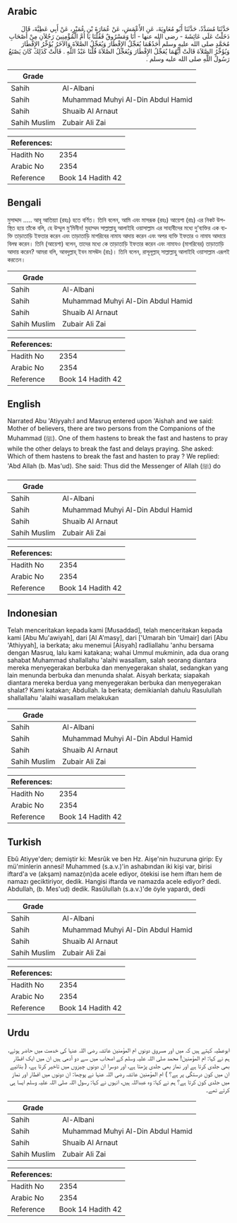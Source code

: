 ## Arabic

<div dir="rtl" lang="ar" style={{fontSize:'larger',backgroundColor:'#f8f9fa',padding:20}}>حَدَّثَنَا مُسَدَّدٌ، حَدَّثَنَا أَبُو مُعَاوِيَةَ، عَنِ الأَعْمَشِ، عَنْ عُمَارَةَ بْنِ عُمَيْرٍ، عَنْ أَبِي عَطِيَّةَ، قَالَ دَخَلْتُ عَلَى عَائِشَةَ - رضى الله عنها - أَنَا وَمَسْرُوقٌ فَقُلْنَا يَا أُمَّ الْمُؤْمِنِينَ رَجُلاَنِ مِنْ أَصْحَابِ مُحَمَّدٍ صلى الله عليه وسلم أَحَدُهُمَا يُعَجِّلُ الإِفْطَارَ وَيُعَجِّلُ الصَّلاَةَ وَالآخَرُ يُؤَخِّرُ الإِفْطَارَ وَيُؤَخِّرُ الصَّلاَةَ قَالَتْ أَيُّهُمَا يُعَجِّلُ الإِفْطَارَ وَيُعَجِّلُ الصَّلاَةَ قُلْنَا عَبْدُ اللَّهِ ‏.‏ قَالَتْ كَذَلِكَ كَانَ يَصْنَعُ رَسُولُ اللَّهِ صلى الله عليه وسلم ‏.‏</div><div style={{backgroundColor:'#f8f9fa',padding:20, marginBottom: 10}}><table>
      <thead>
        <tr>
          <th>Grade</th>
          <th></th>
        </tr>
      </thead>
      <tbody>
<tr><td>Sahih</td><td>Al-Albani</td></tr><tr><td>Sahih</td><td>Muhammad Muhyi Al-Din Abdul Hamid</td></tr><tr><td>Sahih</td><td>Shuaib Al Arnaut</td></tr><tr><td>Sahih Muslim</td><td>Zubair Ali Zai</td></tr></tbody></table><table>
        <thead>
          <tr>
            <th>References:</th>
            <th></th>
          </tr>
        </thead>
        <tbody><tr><td>Hadith No</td><td>2354</td></tr><tr><td>Arabic No</td><td>2354</td></tr><tr><td>Reference</td><td>Book 14 Hadith 42</td></tr></tbody></table></div>

## Bengali

<div dir="ltr" lang="bn" style={{fontSize:'larger',backgroundColor:'#f8f9fa',padding:20}}>মুসাদ্দাদ ..... আবূ আতিয়্যা (রহঃ) হতে বর্ণিত। তিনি বলেন, আমি এবং মাসরূক (রহঃ) আয়েশা (রাঃ) এর নিকট উপস্থিত হয়ে তাঁকে বলি, হে উম্মুল মু‘মিনীন! মুহাম্মদ সাল্লাল্লাহু আলাইহি ওয়াসাল্লাম এর সাহাবীদের মধ্যে দু‘ব্যক্তির এক ব্যক্তি তাড়াতাড়ি ইফতার করেন এবং তাড়াতাড়ি মাগরিবের নামায আদায় করেন এবং অপর ব্যক্তি ইফতার ও নামায আদায়ে বিলম্ব করেন। তিনি (আয়েশা) বলেন, তাদের মধ্যে কে তাড়াতাড়ি ইফতার করেন এবং নামাযও (মাগরিবের) তাড়াতাড়ি আদায় করেন? আমরা বলি, আবদুল্লাহ্ ইবন মাসঊদ (রাঃ)। তিনি বলেন, রাসূলূল্লাহ্ সাল্লাল্লাহু আলাইহি ওয়াসাল্লাম এরূপই করতেন।</div><div style={{backgroundColor:'#f8f9fa',padding:20, marginBottom: 10}}><table>
      <thead>
        <tr>
          <th>Grade</th>
          <th></th>
        </tr>
      </thead>
      <tbody>
<tr><td>Sahih</td><td>Al-Albani</td></tr><tr><td>Sahih</td><td>Muhammad Muhyi Al-Din Abdul Hamid</td></tr><tr><td>Sahih</td><td>Shuaib Al Arnaut</td></tr><tr><td>Sahih Muslim</td><td>Zubair Ali Zai</td></tr></tbody></table><table>
        <thead>
          <tr>
            <th>References:</th>
            <th></th>
          </tr>
        </thead>
        <tbody><tr><td>Hadith No</td><td>2354</td></tr><tr><td>Arabic No</td><td>2354</td></tr><tr><td>Reference</td><td>Book 14 Hadith 42</td></tr></tbody></table></div>

## English

<div dir="ltr" lang="en" style={{fontSize:'larger',backgroundColor:'#f8f9fa',padding:20}}>Narrated Abu 'Atiyyah:I and Masruq entered upon 'Aishah and we said: Mother of believers, there are two persons from the Companions of the Muhammad (ﷺ). One of them hastens to break the fast and hastens to pray while the other delays to break the fast and delays praying. She asked: Which of them hastens to break the fast and hasten to pray ? We replied: 'Abd Allah (b. Mas'ud). She said: Thus did the Messenger of Allah (ﷺ) do</div><div style={{backgroundColor:'#f8f9fa',padding:20, marginBottom: 10}}><table>
      <thead>
        <tr>
          <th>Grade</th>
          <th></th>
        </tr>
      </thead>
      <tbody>
<tr><td>Sahih</td><td>Al-Albani</td></tr><tr><td>Sahih</td><td>Muhammad Muhyi Al-Din Abdul Hamid</td></tr><tr><td>Sahih</td><td>Shuaib Al Arnaut</td></tr><tr><td>Sahih Muslim</td><td>Zubair Ali Zai</td></tr></tbody></table><table>
        <thead>
          <tr>
            <th>References:</th>
            <th></th>
          </tr>
        </thead>
        <tbody><tr><td>Hadith No</td><td>2354</td></tr><tr><td>Arabic No</td><td>2354</td></tr><tr><td>Reference</td><td>Book 14 Hadith 42</td></tr></tbody></table></div>

## Indonesian

<div dir="ltr" lang="id" style={{fontSize:'larger',backgroundColor:'#f8f9fa',padding:20}}>Telah menceritakan kepada kami [Musaddad], telah menceritakan kepada kami [Abu Mu'awiyah], dari [Al A'masy], dari ['Umarah bin 'Umair] dari [Abu 'Athiyyah], ia berkata; aku menemui [Aisyah] radliallahu 'anhu bersama dengan Masruq, lalu kami katakana; wahai Ummul mukminin, ada dua orang sahabat Muhammad shallallahu 'alaihi wasallam, salah seorang diantara mereka menyegerakan berbuka dan menyegerakan shalat, sedangkan yang lain menunda berbuka dan menunda shalat. Aisyah berkata; siapakah diantara mereka berdua yang menyegerakan berbuka dan menyegerakan shalat? Kami katakan; Abdullah. Ia berkata; demikianlah dahulu Rasulullah shallallahu 'alaihi wasallam melakukan</div><div style={{backgroundColor:'#f8f9fa',padding:20, marginBottom: 10}}><table>
      <thead>
        <tr>
          <th>Grade</th>
          <th></th>
        </tr>
      </thead>
      <tbody>
<tr><td>Sahih</td><td>Al-Albani</td></tr><tr><td>Sahih</td><td>Muhammad Muhyi Al-Din Abdul Hamid</td></tr><tr><td>Sahih</td><td>Shuaib Al Arnaut</td></tr><tr><td>Sahih Muslim</td><td>Zubair Ali Zai</td></tr></tbody></table><table>
        <thead>
          <tr>
            <th>References:</th>
            <th></th>
          </tr>
        </thead>
        <tbody><tr><td>Hadith No</td><td>2354</td></tr><tr><td>Arabic No</td><td>2354</td></tr><tr><td>Reference</td><td>Book 14 Hadith 42</td></tr></tbody></table></div>

## Turkish

<div dir="ltr" lang="tr" style={{fontSize:'larger',backgroundColor:'#f8f9fa',padding:20}}>Ebû Atiyye'den; demiştir ki: Mesrûk ve ben Hz. Aişe'nin huzuruna girip: Ey mü'minlerin annesi! Muhammed (s.a.v.)'in ashabından iki kişi var, birisi iftard'a ve (akşam) namaz(ın)da acele ediyor, ötekisi ise hem iftarı hem de namazı geciktiriyor, dedik. Hangisi iftarda ve namazda acele ediyor? dedi. Abdullah, (b. Mes'ud) dedik. RasûluIlah (s.a.v.)'de öyle yapardı, dedi</div><div style={{backgroundColor:'#f8f9fa',padding:20, marginBottom: 10}}><table>
      <thead>
        <tr>
          <th>Grade</th>
          <th></th>
        </tr>
      </thead>
      <tbody>
<tr><td>Sahih</td><td>Al-Albani</td></tr><tr><td>Sahih</td><td>Muhammad Muhyi Al-Din Abdul Hamid</td></tr><tr><td>Sahih</td><td>Shuaib Al Arnaut</td></tr><tr><td>Sahih Muslim</td><td>Zubair Ali Zai</td></tr></tbody></table><table>
        <thead>
          <tr>
            <th>References:</th>
            <th></th>
          </tr>
        </thead>
        <tbody><tr><td>Hadith No</td><td>2354</td></tr><tr><td>Arabic No</td><td>2354</td></tr><tr><td>Reference</td><td>Book 14 Hadith 42</td></tr></tbody></table></div>

## Urdu

<div dir="rtl" lang="ur" style={{fontSize:'larger',backgroundColor:'#f8f9fa',padding:20}}>ابوعطیہ کہتے ہیں کہ میں اور مسروق دونوں ام المؤمنین عائشہ رضی اللہ عنہا کی خدمت میں حاضر ہوئے، ہم نے کہا: ام المؤمنین! محمد صلی اللہ علیہ وسلم کے اصحاب میں سے دو آدمی ہیں ان میں ایک افطار بھی جلدی کرتا ہے اور نماز بھی جلدی پڑھتا ہے، اور دوسرا ان دونوں چیزوں میں تاخیر کرتا ہے، ( بتائیے ان میں کون درستگی پر ہے؟ ) ام المؤمنین عائشہ رضی اللہ عنہا نے پوچھا: ان دونوں میں افطار اور نماز میں جلدی کون کرتا ہے؟ ہم نے کہا: وہ عبداللہ ہیں، انہوں نے کہا: رسول اللہ صلی اللہ علیہ وسلم ایسا ہی کرتے تھے۔</div><div style={{backgroundColor:'#f8f9fa',padding:20, marginBottom: 10}}><table>
      <thead>
        <tr>
          <th>Grade</th>
          <th></th>
        </tr>
      </thead>
      <tbody>
<tr><td>Sahih</td><td>Al-Albani</td></tr><tr><td>Sahih</td><td>Muhammad Muhyi Al-Din Abdul Hamid</td></tr><tr><td>Sahih</td><td>Shuaib Al Arnaut</td></tr><tr><td>Sahih Muslim</td><td>Zubair Ali Zai</td></tr></tbody></table><table>
        <thead>
          <tr>
            <th>References:</th>
            <th></th>
          </tr>
        </thead>
        <tbody><tr><td>Hadith No</td><td>2354</td></tr><tr><td>Arabic No</td><td>2354</td></tr><tr><td>Reference</td><td>Book 14 Hadith 42</td></tr></tbody></table></div>